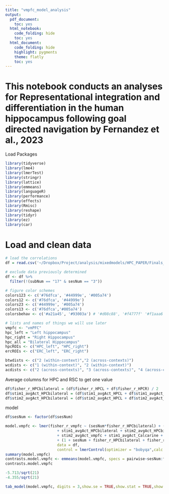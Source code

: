 ```yaml
---
title: "vmpfc_model_analysis"
output:
  pdf_document:
    toc: yes
  html_notebook:
    code_folding: hide
    toc: yes
  html_document:
    code_folding: hide
    highlight: pygments
    theme: flatly
    toc: yes
---
```

# This notebook conducts an analyses for Representational integration and differentiation in the human hippocampus following goal directed navigation by Fernandez et al., 2023

Load Packages 
```r
library(tidyverse)
library(lme4)
library(lmerTest)
library(stringr)
library(lattice)
library(emmeans)
library(languageR)
library(performance)
library(effects)
library(Rmisc)
library(reshape)
library(tidyr)
library(ez)
library(car)
```

# Load and clean data
```r
# load the correlations
df = read.csv('~/Dropbox/Project/analysis/mixedmodels/HPC_PAPER/Finals_github/data_vmpfc_model.csv',header = T)   

# exclude data previously determined 
df <- df %>%
  filter(!(subNum == "17" & sesNum == "3"))

# figure color schemes
colors123 <- c('#76dfca', '#44999e', '#005a74')
colors12 <- c('#76dfca', '#44999e')
colors23 <- c('#44999e', '#005a74')
colors13 <- c('#76dfca','#005a74')
colorsbehav <- c('#a21a45', '#93003a') # '#d08c88', '#f4777f' '#f1aaa6'

# lists and names of things we will use later
vmpfc <- "vmPFC"
hpc_left = "Left hippocampus"
hpc_right = "Right Hippocampus"
hpc_all = "Bilateral Hippocampus"
hpcROIs <- c("HPC_left", "HPC_right")
ercROIs <- c("ERC_left", "ERC_right")

btwdists <- c("2 (within-context)","2 (across-contexts)")
wcdists <- c("1 (within-context)", "2 (within-context)")
acdists <- c("2 (across-contexts)", "3 (across-contexts)", "4 (across-contexts)")
```

Average columns for HPC and RSC to get one value 
```r
df$fisher_r_HPCbilateral = (df$fisher_r_HPCL + df$fisher_r_HPCR) / 2
df$stim1_avgAct_HPCbilateral = (df$stim1_avgAct_HPCL + df$stim1_avgAct_HPCR) / 2
df$stim2_avgAct_HPCbilateral = (df$stim2_avgAct_HPCL + df$stim2_avgAct_HPCR) / 2
```

model 
```r
df$sesNum <- factor(df$sesNum)

model.vmpfc <- lmer(fisher_r_vmpfc ~ (sesNum*fisher_r_HPCbilateral) + (sesNum*fisher_r_Calcarine)
                       + stim1_avgAct_HPCbilateral + stim2_avgAct_HPCbilateral + stim1_avgAct_vmpfc
                       + stim2_avgAct_vmpfc + stim1_avgAct_Calcarine + stim2_avgAct_Calcarine 
                       + (1 + sesNum + fisher_r_HPCbilateral + fisher_r_Calcarine | subNum),
                       data = df,
                       control = lmerControl(optimizer = "bobyqa",calc.derivs=FALSE))
summary(model.vmpfc)
contrasts.model.vmpfc <- emmeans(model.vmpfc, specs = pairwise~sesNum:fisher_r_HPCbilateral)
contrasts.model.vmpfc
```

```r
-5.713/sqrt(21)
-4.355/sqrt(21)
```

```r
tab_model(model.vmpfc, digits = 3,show.se = TRUE,show.stat = TRUE,show.ci =FALSE)
```
